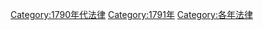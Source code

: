 [[Category:1790年代法律|Category:1790年代法律]]
[[Category:1791年|Category:1791年]]
[[Category:各年法律|Category:各年法律]]